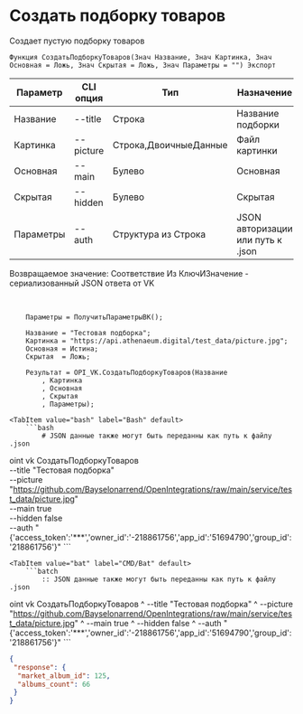 ﻿---
sidebar_position: 3
---


# Создать подборку товаров
 Создает пустую подборку товаров



`Функция СоздатьПодборкуТоваров(Знач Название, Знач Картинка, Знач Основная = Ложь, Знач Скрытая = Ложь, Знач Параметры = "") Экспорт`

  | Параметр | CLI опция | Тип | Назначение |
  |-|-|-|-|
  | Название | --title | Строка | Название подборки |
  | Картинка | --picture | Строка,ДвоичныеДанные | Файл картинки |
  | Основная | --main | Булево | Основная |
  | Скрытая | --hidden | Булево | Скрытая |
  | Параметры | --auth | Структура из Строка | JSON авторизации или путь к .json |

  
  Возвращаемое значение:   Соответствие Из КлючИЗначение - сериализованный JSON ответа от VK

<br/>




```bsl title="Пример кода"
    Параметры = ПолучитьПараметрыВК();

    Название = "Тестовая подборка";
    Картинка = "https://api.athenaeum.digital/test_data/picture.jpg";
    Основная = Истина;
    Скрытая  = Ложь;

    Результат = OPI_VK.СоздатьПодборкуТоваров(Название
        , Картинка
        , Основная
        , Скрытая
        , Параметры);
```
    

 <Tabs>
  
    <TabItem value="bash" label="Bash" default>
        ```bash
            # JSON данные также могут быть переданны как путь к файлу .json

oint vk СоздатьПодборкуТоваров \
              --title "Тестовая подборка" \
              --picture "https://github.com/Bayselonarrend/OpenIntegrations/raw/main/service/test_data/picture.jpg" \
              --main true \
              --hidden false \
              --auth "{'access_token':'***','owner_id':'-218861756','app_id':'51694790','group_id':'218861756'}"
        ```
    </TabItem>
  
    <TabItem value="bat" label="CMD/Bat" default>
        ```batch
            :: JSON данные также могут быть переданны как путь к файлу .json

oint vk СоздатьПодборкуТоваров ^
              --title "Тестовая подборка" ^
              --picture "https://github.com/Bayselonarrend/OpenIntegrations/raw/main/service/test_data/picture.jpg" ^
              --main true ^
              --hidden false ^
              --auth "{'access_token':'***','owner_id':'-218861756','app_id':'51694790','group_id':'218861756'}"
        ```
    </TabItem>
</Tabs>


```json title="Результат"
{
 "response": {
  "market_album_id": 125,
  "albums_count": 66
 }
}
```
